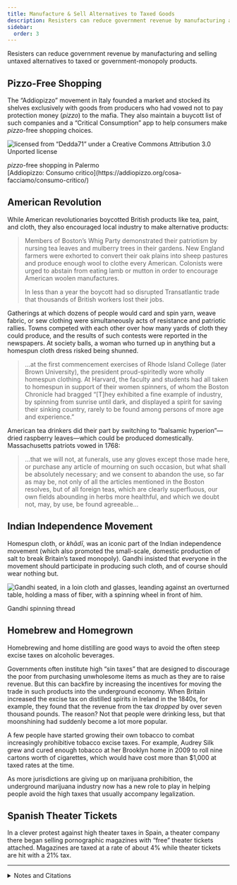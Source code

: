 ```yaml
---
title: Manufacture & Sell Alternatives to Taxed Goods
description: Resisters can reduce government revenue by manufacturing and selling untaxed alternatives to taxed or government-monopoly products.
sidebar:
  order: 3
---
```


Resisters can reduce government revenue by manufacturing and selling untaxed alternatives to taxed or government-monopoly products.

## <Badge text="Example" size="medium" /> Pizzo-Free Shopping

The “Addiopizzo” movement in Italy founded a market and stocked its shelves exclusively with goods from producers who had vowed not to pay protection money (<i>pizzo</i>) to the mafia.
They also maintain a buycott list of such companies and a “Critical Consumption” app to help consumers make <i>pizzo</i>-free shopping choices.

![licensed from “Dedda71” under a Creative Commons Attribution 3.0 Unported license](../../../assets/punto-pizzo-free.jpg)
<figcaption><i>pizzo</i>-free shopping in Palermo</figcaption>

<Aside type="tip" title="Links">
[Addiopizzo: Consumo critico](https://addiopizzo.org/cosa-facciamo/consumo-critico/)
</Aside>

## <Badge text="Example" size="medium" /> American Revolution

While American revolutionaries boycotted British products like tea, paint, and cloth, they also encouraged local industry to make alternative products:

> Members of Boston’s Whig Party demonstrated their patriotism by nursing tea leaves and mulberry trees in their gardens.
> New England farmers were exhorted to convert their oak plains into sheep pastures and produce enough wool to clothe every American.
> Colonists were urged to abstain from eating lamb or mutton in order to encourage American woolen manufactures.
>
> In less than a year the boycott had so disrupted Transatlantic trade that thousands of British workers lost their jobs.

Gatherings at which dozens of people would card and spin yarn, weave fabric, or sew clothing were simultaneously acts of resistance and patriotic rallies.
Towns competed with each other over how many yards of cloth they could produce, and the results of such contests were reported in the newspapers.
At society balls, a woman who turned up in anything but a homespun cloth dress risked being shunned.

> …at the first commencement exercises of Rhode Island College (later Brown University), the president proud-spiritedly wore wholly homespun clothing.
> At Harvard, the faculty and students had all taken to homespun in support of their women spinners, of whom the Boston Chronicle had bragged “[T]hey exhibited a fine example of industry, by spinning from sunrise until dark, and displayed a spirit for saving their sinking country, rarely to be found among persons of more age and experience.”

American tea drinkers did their part by switching to “balsamic hyperion”—dried raspberry leaves—which could be produced domestically.
Massachusetts patriots vowed in 1768:

> …that we will not, at funerals, use any gloves except those made here, or purchase any article of mourning on such occasion, but what shall be absolutely necessary; and we consent to abandon the use, so far as may be, not only of all the articles mentioned in the Boston resolves, but of all foreign teas, which are clearly superfluous, our own fields abounding in herbs more healthful, and which we doubt not, may, by use, be found agreeable…

## <Badge text="Example" size="medium" /> Indian Independence Movement

Homespun cloth, or <i>khādī</i>, was an iconic part of the Indian independence movement (which also promoted the small-scale, domestic production of salt to break Britain’s taxed monopoly).
Gandhi insisted that everyone in the movement should participate in producing such cloth, and of course should wear nothing but.

![Gandhi seated, in a loin cloth and glasses, leanding against an overturned table, holding a mass of fiber, with a spinning wheel in front of him.](../../../assets/gandhi-spinning.gif)
<figcaption>Gandhi spinning thread</figcaption>

## <Badge text="Examples" size="medium" /> Homebrew and Homegrown

Homebrewing and home distilling are good ways to avoid the often steep excise taxes on alcoholic beverages.

Governments often institute high “sin taxes” that are designed to discourage the poor from purchasing unwholesome items as much as they are to raise revenue.
But this can backfire by increasing the incentives for moving the trade in such products into the underground economy.
When Britain increased the excise tax on distilled spirits in Ireland in the 1840s, for example, they found that the revenue from the tax *dropped* by over seven thousand pounds.
The reason? Not that people were drinking less, but that moonshining had suddenly become a lot more popular.

A few people have started growing their own tobacco to combat increasingly prohibitive tobacco excise taxes.
For example, Audrey Silk grew and cured enough tobacco at her Brooklyn home in 2009 to roll nine cartons worth of cigarettes, which would have cost more than $1,000 at taxed rates at the time.

As more jurisdictions are giving up on marijuana prohibition, the underground marijuana industry now has a new role to play in helping people avoid the high taxes that usually accompany legalization.

## <Badge text="Example" size="medium" /> Spanish Theater Tickets

In a clever protest against high theater taxes in Spain, a theater company there began selling pornographic magazines with “free” theater tickets attached.
Magazines are taxed at a rate of about 4% while theater tickets are hit with a 21% tax.

<Aside type="wikipedia" title="Wikipedia">
  <WikipediaBadge title="Addiopizzo" />
  <WikipediaBadge title="Pizzo (mafia)" />
  <WikipediaBadge title="Critical consumerism" />
  <WikipediaBadge title="Continental Association" />
  <WikipediaBadge title="Swadeshi movement" />
  <WikipediaBadge title="Khadi" />
  <WikipediaBadge title="Homebrewing" />
  <WikipediaBadge title="Sin tax" />
  <WikipediaBadge title="Moonshine" />
</Aside>

---

<details>
<summary>Notes and Citations</summary>

* American Consul, Naples [“Organized Crime III: Confronting Organized Crime in Southern Italy”](https://wikileaks.org/plusd/cables/08NAPLES38_a.html) 6 June 2008 (cable “08Naples38” released in the WikiLeaks dump)
* Morris, David [“Economic Independence Day”](https://web.archive.org/web/20050703004013/http://www.alternet.org/story/23290/) <i>AlterNet</i> 30 June 2005
* Macdonald, Anne <i>No Idle Hands: The Social History of American Knitting</i> (2010) p. 59
* Lincoln, William & Hersey, Charles <i>History of Worcester, Massachusetts</i> (1862) [pp. 69–70](https://archive.org/details/historyofworces00linc/page/69/mode/1up)
* “English Extracts” <i>New Zealand Gazette and Wellington Spectator</i> 18 November 1843 (reproducing an article from the <i>Hobart Town Advertiser</i> 17 October 1843)
* Fernandez, Manny [“Now in Brooklyn, Homegrown Tobacco: Local, Rebellious and Tax Free”](https://www.nytimes.com/2011/02/25/nyregion/25tobacco.html) <i>New York Times</i> 24 February 2011
* Linsell, Katie “Porn Mags With Free Madrid Theater Tickets in Tax Protest” <i>Bloomberg</i> 18 November 2014

</details>
